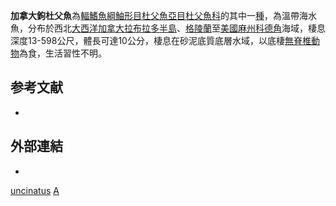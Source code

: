 {{Speciesbox
| image = Artediellus uncinatus.jpg
| image_width = 250px
| status = NE
| status_system = IUCN3.1
| genus = Artediellus
| species = uncinatus
| authority = [[Reinhardt|Reinhardt]], 1834
| synonyms = 
*''[[Cottus|Cottus]] uncinatus, Reinhardt, 1834''
}}

'''加拿大鉤杜父魚'''為[[輻鰭魚綱|輻鰭魚綱]][[鮋形目|鮋形目]][[杜父魚亞目|杜父魚亞目]][[杜父魚科|杜父魚科]]的其中一[[種|種]]，為溫帶海水魚，分布於西北[[大西洋|大西洋]][[加拿大|加拿大]][[拉布拉多半島|拉布拉多半島]]、[[格陵蘭|格陵蘭]]至[[美國|美國]][[麻薩諸塞州|麻州]][[科德角|科德角]]海域，棲息深度13-598公尺，體長可達10公分，棲息在砂泥底質底層水域，以底棲[[無脊椎動物|無脊椎動物]]為食，生活習性不明。

==参考文献==
*{{FishBase_species|genus=Artediellus|species=uncinatus |year=2014|month=5}}

==外部連結==
{{commons category|Artediellus uncinatus}}
*{{wikispecies-inline|Artediellus uncinatus}}
{{Taxonbar}}

[[Category:鉤杜父魚屬|uncinatus]]
[[Category:1834年描述的鱼类|A]]


{{鮋形目小作品}}